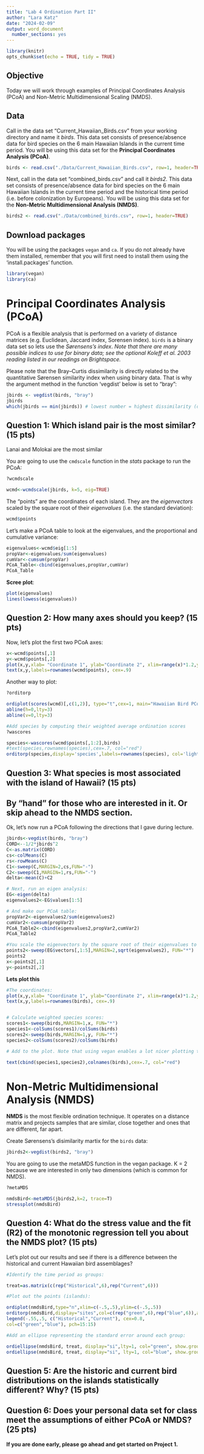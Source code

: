 ```yaml
---
title: "Lab 4 Ordination Part II"
author: "Lara Katz"
date: "2024-02-09"
output: word_document
  number_sections: yes
---
```


```r
library(knitr)
opts_chunk$set(echo = TRUE, tidy = TRUE)
```

## Objective
Today we will work through examples of Principal Coordinates Analysis (PCoA) and Non-Metric Multidimensional Scaling (NMDS).

## Data

Call in the data set “Current_Hawaiian_Birds.csv” from your working directory and name it *birds*. This data set consists of presence/absence data for bird species on the 6 main Hawaiian Islands in the current time period. You will be using this data set for the	**Principal Coordinates Analysis (PCoA)**.

```r
birds <- read.csv("./Data/Current_Hawaiian_Birds.csv", row=1, header=TRUE)
```

Next, call in the data set “combined_birds.csv” and call it *birds2*. This data set consists of presence/absence data for bird species on the 6 main Hawaiian Islands in the current time period and the historical time period (i.e. before colonization by Europeans). You will be using this data set for the **Non-Metric Multidimensional Analysis (NMDS)**.

```r
birds2 <- read.csv("./Data/combined_birds.csv", row=1, header=TRUE)
```

## Download packages 

You will be using the packages `vegan` and `ca`. If you do not already have them installed, remember that you will first need to install them using the 'install.packages' function.

```r
library(vegan)
library(ca)
```


\newline

# Principal Coordinates Analysis (PCoA)
PCoA is a flexible analysis that is performed on a variety of distance matrices (e.g. Euclidean, Jaccard index, Sorensen index). `birds` is a binary data set so lets use the *Sørensens’s index*. *Note that there are many possible indices to use for binary data; see the optional Koleff et al. 2003 reading listed in our readings on Brightspace.*

Please note that the Bray–Curtis dissimilarity is directly related to the quantitative Sørensen similarity index when using binary data. That is why the argument method in the function 'vegdist' below is set to "bray":
 
```r
jbirds <- vegdist(birds, "bray")
jbirds
which(jbirds == min(jbirds)) # lowest number = highest dissimilarity (dissimilarity = 1 - similarity)
```

## Question 1: Which island pair is the most similar? (15 pts)
Lanai and Molokai are the most similar 

\newline

You are going to use the `cmdscale` function in the *stats* package to run the PCoA:


```r
?wcmdscale

wcmd<-wcmdscale(jbirds, k=5, eig=TRUE) 

```


The “points” are the coordinates of each island. They are the *eigenvectors* scaled by the square root of their *eigenvalues* (i.e. the standard deviation):


```r
wcmd$points
```
\newline

Let’s make a PCoA table to look at the eigenvalues, and the proportional and cumulative variance:

```r
eigenvalues<-wcmd$eig[1:5]
propVar<-eigenvalues/sum(eigenvalues)
cumVar<-cumsum(propVar)
PCoA_Table<-cbind(eigenvalues,propVar,cumVar)
PCoA_Table
```
\newline

**Scree plot**:


```r
plot(eigenvalues)
lines(lowess(eigenvalues))
```

## Question 2: How many axes should you keep? (15 pts)

\newline

Now, let’s plot the first two PCoA axes:

```r
x<-wcmd$points[,1]
y<-wcmd$points[,2]
plot(x,y,xlab= "Coordinate 1", ylab="Coordinate 2", xlim=range(x)*1.2,ylim=range(y)*1.2, type="n")
text(x,y,labels=rownames(wcmd$points), cex=.9)
```

\newline

Another way to plot:

```r
?orditorp

ordiplot(scores(wcmd)[,c(1,2)], type="t",cex=1, main="Hawaiian Bird PCoA")
abline(h=0,lty=3)
abline(v=0,lty=3)

#Add species by computing their weighted average ordination scores
?wascores

species<-wascores(wcmd$points[,1:2],birds)
#text(species,rownames(species),cex=.7, col="red")
orditorp(species,display='species',labels=rownames(species), col='lightblue')
```
## Question 3: What species is most associated with the island of Hawaii? (15 pts)

\newline

## By "hand" for those who are interested in it. Or skip ahead to the NMDS section.

Ok, let’s now run a PCoA following the directions that I gave during lecture. 

```r
jbirds<-vegdist(birds, "bray")
CORD<--1/2*jbirds^2
C<-as.matrix(CORD)
cs<-colMeans(C)
rs<-rowMeans(C)
C1<-sweep(C,MARGIN=2,cs,FUN="-")
C2<-sweep(C1,MARGIN=1,rs,FUN="-")
delta<-mean(C)+C2

# Next, run an eigen analysis:
EG<-eigen(delta)
eigenvalues2<-EG$values[1:5]

# And make our PCoA table:
propVar2<-eigenvalues2/sum(eigenvalues2)
cumVar2<-cumsum(propVar2)
PCoA_Table2<-cbind(eigenvalues2,propVar2,cumVar2)
PCoA_Table2

#You scale the eigenvectors by the square root of their eigenvalues to get the coordinates (points):
points2<-sweep(EG$vectors[,1:5],MARGIN=2,sqrt(eigenvalues2), FUN="*")
points2
x<-points2[,1]
y<-points2[,2]
```

\newline

**Lets plot this**

```r
#The coordinates:
plot(x,y,xlab= "Coordinate 1", ylab="Coordinate 2", xlim=range(x)*1.2,ylim=range(y)*1.2, type="n")
text(x,y,labels=rownames(birds), cex=.9)


# Calculate weighted species scores:
scores1<-sweep(birds,MARGIN=1,x, FUN="*")
species1<-colSums(scores1)/colSums(birds)
scores2<-sweep(birds,MARGIN=1,y, FUN="*")
species2<-colSums(scores2)/colSums(birds)

# Add to the plot. Note that using vegan enables a lot nicer plotting than these hand calculations.

text(cbind(species1,species2),colnames(birds),cex=.7, col="red")
```

\newline


# Non-Metric Multidimensional Analysis (NMDS)

**NMDS** is the most flexible ordination technique. It operates on a distance matrix and projects samples that are similar, close together and ones that are different, far apart.

Create Sørensens’s disimilarity martix for the `birds` data:

```r
jbirds2<-vegdist(birds2, "bray") 
```

\newline

You are going to use the metaMDS function in the vegan package. K = 2 because we are interested in only two dimensions (which is common for NMDS).

```r
?metaMDS

nmdsBird<-metaMDS(jbirds2,k=2, trace=T)
stressplot(nmdsBird)
```

## Question 4: What do the stress value and the fit (R2) of the monotonic regression tell you about the NMDS plot? (15 pts)

\newline

Let’s plot out our results and see if there is a difference between the historical and current Hawaiian bird assemblages?

```r
#Identify the time period as groups:

treat=as.matrix(c(rep("Historical",6),rep("Current",6)))

#Plot out the points (islands):

ordiplot(nmdsBird,type="n",xlim=c(-.5,.5),ylim=c(-.5,.5))
orditorp(nmdsBird,display="sites",col=c(rep("green",6),rep("blue",6)),air=0.01,cex=1.25)
legend(-.55,.5, c("Historical","Current"), cex=0.8, 
col=c("green","blue"), pch=15:15)

#Add an ellipse representing the standard error around each group:

ordiellipse(nmdsBird, treat, display="si",lty=1, col="green", show.groups="Historical", kind='se')
ordiellipse(nmdsBird, treat, display="si", lty=1, col="blue", show.groups="Current",kind='se')

```
## Question 5: Are the historic and current bird distributions on the islands statistically different? Why? (15 pts)

## Question 6: Does your personal data set for class meet the assumptions of either PCoA or NMDS? (25 pts)

**If you are done early, please go ahead and get started on Project 1.**